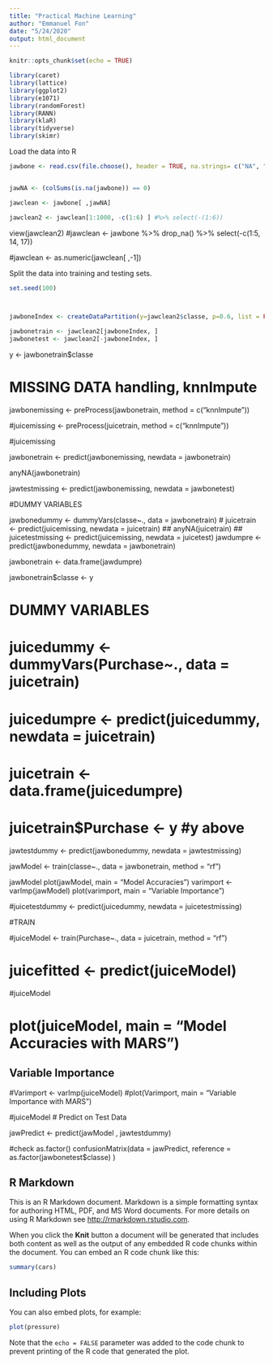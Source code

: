 ```yaml
---
title: "Practical Machine Learning"
author: "Emmanuel Fon"
date: "5/24/2020"
output: html_document
---
```


```r
knitr::opts_chunk$set(echo = TRUE)
```

```r
library(caret) 
library(lattice)
library(ggplot2)
library(e1071)
library(randomForest)
library(RANN)
library(klaR)
library(tidyverse)
library(skimr)
```
Load the data into R

```r
jawbone <- read.csv(file.choose(), header = TRUE, na.strings= c("NA", "#DIV/0!", ""))#, "#DIV/0!")) # file.choose()  CHOOSE FILE


jawNA <- (colSums(is.na(jawbone)) == 0)

jawclean <- jawbone[ ,jawNA]

jawclean2 <- jawclean[1:1000, -c(1:6) ] #%>% select(-(1:6))
```


view(jawclean2)
#jawclean <- jawbone %>% drop_na()  %>% select(-c(1:5, 14, 17))

#jawclean <- as.numeric(jawclean[ ,-1])


Split the data into training and testing sets.

```r
set.seed(100)



jawboneIndex <- createDataPartition(y=jawclean2$classe, p=0.6, list = FALSE)

jawbonetrain <- jawclean2[jawboneIndex, ]
jawbonetest <- jawclean2[-jawboneIndex, ]
```





y <- jawbonetrain$classe

# MISSING DATA handling, knnImpute

jawbonemissing <- preProcess(jawbonetrain, method = c("knnImpute"))


#juicemissing <- preProcess(juicetrain, method = c("knnImpute"))

#juicemissing
 
jawbonetrain <- predict(jawbonemissing, newdata = jawbonetrain)

anyNA(jawbonetrain)

jawtestmissing <- predict(jawbonemissing, newdata = jawbonetest)

#DUMMY VARIABLES

jawbonedummy <- dummyVars(classe~., data = jawbonetrain)
# juicetrain <- predict(juicemissing, newdata = juicetrain)
## anyNA(juicetrain)
## juicetestmissing <- predict(juicemissing, newdata = juicetest)
jawdumpre <- predict(jawbonedummy, newdata = jawbonetrain)

jawbonetrain <- data.frame(jawdumpre)

jawbonetrain$classe <- y

# DUMMY VARIABLES

# juicedummy  <- dummyVars(Purchase~., data = juicetrain)
# 
# juicedumpre <- predict(juicedummy, newdata = juicetrain)
# 
# juicetrain <- data.frame(juicedumpre)
# 
# juicetrain$Purchase <- y   #y above

jawtestdummy <- predict(jawbonedummy, newdata = jawtestmissing)

jawModel <- train(classe~., data = jawbonetrain, method = "rf")

jawModel
plot(jawModel, main = "Model Accuracies")
varimport <- varImp(jawModel)
plot(varimport, main = "Variable Importance")

#juicetestdummy <- predict(juicedummy, newdata = juicetestmissing)

#TRAIN

#juiceModel <- train(Purchase~., data = juicetrain, method = "rf")

# juicefitted <- predict(juiceModel)
#juiceModel

# plot(juiceModel, main = "Model Accuracies with MARS")

## Variable Importance
#Varimport <- varImp(juiceModel)
#plot(Varimport, main = "Variable Importance with MARS")

#juiceModel
# Predict on Test Data

jawPredict <- predict(jawModel , jawtestdummy)

#check as.factor()
confusionMatrix(data = jawPredict, reference = as.factor(jawbonetest$classe) )









## R Markdown

This is an R Markdown document. Markdown is a simple formatting syntax for authoring HTML, PDF, and MS Word documents. For more details on using R Markdown see <http://rmarkdown.rstudio.com>.

When you click the **Knit** button a document will be generated that includes both content as well as the output of any embedded R code chunks within the document. You can embed an R code chunk like this:

```r
summary(cars)
```

## Including Plots

You can also embed plots, for example:

```r
plot(pressure)
```

Note that the `echo = FALSE` parameter was added to the code chunk to prevent printing of the R code that generated the plot.
